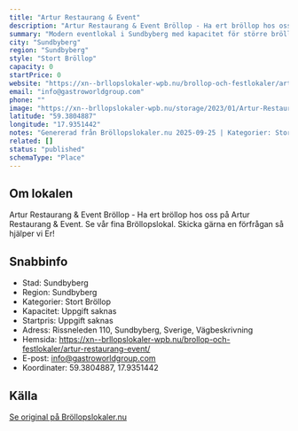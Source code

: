 ```yaml
---
title: "Artur Restaurang & Event"
description: "Artur Restaurang & Event Bröllop - Ha ert bröllop hos oss på Artur Restaurang & Event. Se vår fina Bröllopslokal. Skicka gärna en förfrågan så hjälper vi Er!"
summary: "Modern eventlokal i Sundbyberg med kapacitet för större bröllopssällskap. Professionell restaurang och eventarrangör nära Stockholm city."
city: "Sundbyberg"
region: "Sundbyberg"
style: "Stort Bröllop"
capacity: 0
startPrice: 0
website: "https://xn--brllopslokaler-wpb.nu/brollop-och-festlokaler/artur-restaurang-event/"
email: "info@gastroworldgroup.com"
phone: ""
image: "https://xn--brllopslokaler-wpb.nu/storage/2023/01/Artur-Restaurang-och-event-brollop-festlokal-brollopslokal-_Custom_.webp"
latitude: "59.3804887"
longitude: "17.9351442"
notes: "Genererad från Bröllopslokaler.nu 2025-09-25 | Kategorier: Stort Bröllop"
related: []
status: "published"
schemaType: "Place"
---
```


## Om lokalen

Artur Restaurang & Event Bröllop - Ha ert bröllop hos oss på Artur Restaurang & Event. Se vår fina Bröllopslokal. Skicka gärna en förfrågan så hjälper vi Er!

## Snabbinfo

- Stad: Sundbyberg
- Region: Sundbyberg
- Kategorier: Stort Bröllop
- Kapacitet: Uppgift saknas
- Startpris: Uppgift saknas
- Adress: Rissneleden 110, Sundbyberg, Sverige, Vägbeskrivning
- Hemsida: https://xn--brllopslokaler-wpb.nu/brollop-och-festlokaler/artur-restaurang-event/
- E-post: info@gastroworldgroup.com
- Koordinater: 59.3804887, 17.9351442

## Källa

[Se original på Bröllopslokaler.nu](https://xn--brllopslokaler-wpb.nu/brollop-och-festlokaler/artur-restaurang-event/)
